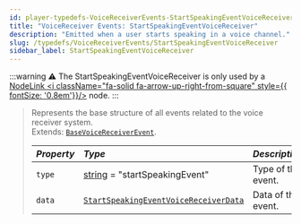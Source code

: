```yaml
---
id: player-typedefs-VoiceReceiverEvents-StartSpeakingEventVoiceReceiver
title: "VoiceReceiver Events: StartSpeakingEventVoiceReceiver"
description: "Emitted when a user starts speaking in a voice channel."
slug: /typedefs/VoiceReceiverEvents/StartSpeakingEventVoiceReceiver
sidebar_label: StartSpeakingEventVoiceReceiver
---
```


:::warning
⚠️ The StartSpeakingEventVoiceReceiver is only used by a [NodeLink <i className="fa-solid fa-arrow-up-right-from-square" style={{ fontSize: '0.8em'}}/>](https://github.com/PerformanC/NodeLink) node.
:::

> Represents the base structure of all events related to the voice receiver system.  
> Extends: [`BaseVoiceReceiverEvent`](./BaseVoiceReceiverEvent.mdx).
>
> | <i className="fa-solid fa-hashtag"/> Property | <i className="fa-solid fa-font"/> Type                                              | <i className="fa-solid fa-list"/> Description | <i className="fa-solid fa-flask"/> Optional |
> |:----------------------------------------------|:------------------------------------------------------------------------------------|:--------------------------------------------- |:-------------------------------------------:|
> | `type`                                        | [string](https://developer.mozilla.org/en-US/docs/Web/JavaScript/Reference/Global_Objects/String) = "startSpeakingEvent"                                                              | Type of the event.                            | <i className="fa-solid fa-xmark"/>          |
> | `data`                                        | [`StartSpeakingEventVoiceReceiverData`](../StartSpeakingEventVoiceReceiverData.mdx) | Data of the event.                            | <i className="fa-solid fa-xmark"/>          |